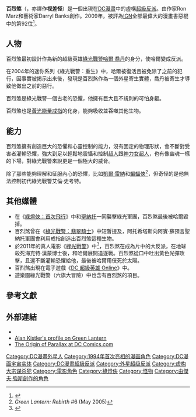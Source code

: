 {{Link style|time=2015-12-11T09:12:52+00:00}}
{{noteTA|G1=美国漫画}}
{{Infobox comics character
|character_name = 百烈煞
|image = Parallax.jpg|200px
|converted = y
|caption = 百烈煞外型之一（外型會變化）
|publisher = [[DC漫画|DC漫画]]
|debut = 《[[綠光戰警|綠光戰警]]》（vol.3）#50（1994年三月）
|creators = 原始概念：<br />[[:en:Ron_Marz|Ron Marz]]<br />[[:en:Darryl_Banks|Darryl Banks]]<br />百烈煞：<br />[[傑夫·強斯|傑夫·強斯]]
|alter_ego = 
|homeworld = 
|species = 
|alliances = [[聖納托軍團|聖納托軍團]]
|partners = 
|aliases= 
|powers = 心靈控制<br />恐懼感應<br />超自然力量
|cat = 
|subcat = DC漫畫
|hero = y
|sortkey = 百烈煞
}}

'''百烈煞'''（{{lang-en|Parallax}}，亦譯作'''视差怪'''）是一個出現在[[DC漫畫|DC漫畫]]中的虛構[[超級反派|超級反派]]。由作家Ron Marz和藝術家Darryl Banks創作。2009年，被評為[[IGN|IGN]]全部最偉大的漫畫書惡棍中的第92位<ref>{{cite web | url=http://comics.ign.com/top-100-villains/92.html | title=Parallax is number 92 | work=[[IGN|IGN]] | deadurl=yes | archiveurl=https://web.archive.org/web/20090508085241/http://comics.ign.com/top-100-villains/92.html | archivedate=2009-05-08 }}</ref>。

== 人物 ==
百烈煞最初設計作為新的超級英雄[[綠光戰警|綠光戰警]][[哈爾·喬丹|哈爾·喬丹]]的身分，使哈爾變成反派。

在2004年的迷你系列《綠光戰警：重生》中，哈爾被復活且被免除了之前的犯行，因事實被揭示出來後，發現是百烈煞作為一個外星寄生實體，喬丹被寄生才導致他做出之前的惡行。

百烈煞是綠光戰警一個古老的恐懼，他擁有巨大且不規則的可怕身軀。

百烈煞也是[[能量戒指_(DC漫畫)|黃光能量戒指]]的化身，能夠吸收並吞噬其他生物。

== 能力 ==
百烈煞擁有創造巨大的恐懼和心靈控制的能力，沒有固定的物理形狀，會不斷對受害者灌輸恐懼，強大到足以輕鬆地震懾和控制[[超人|超人]]跟[[神力女超人|神力女超人]]，也有像幽魂一樣的下場，對綠光戰警來說更是一個極大的威脅。

除了那些能夠理解和征服內心的恐懼，比如[[凱爾·雷納|凱爾·雷納]]和[[蝙蝠俠|蝙蝠俠]]<ref name="GLR 6">''Green Lantern: Rebirth'' #6 (May 2005)</ref>，但奇怪的是他無法控制初代綠光戰警艾倫·史考特。

== 其他媒體 ==
*在《[[綠燈俠：首次飛行|綠燈俠：首次飛行]]》中和[[聖納托|聖納托]]一同襲擊綠光軍團，百烈煞最後被哈爾毀掉。
*百烈煞曾在《[[綠光戰警：翡翠騎士|綠光戰警：翡翠騎士]]》中短暫提及，阿托希塔斯向阿賓·蘇預言聖納托軍團會利用戒指創造出百烈煞這種生物。
*於2011年的真人電影《[[綠燈俠_(電影)|綠光戰警]]》中<ref>{{cite web | url=http://www.superherohype.com/news/articles/108335-green-lantern-website-launches | title=Green Lantern Website Launches | work=SuperHeroHype | date=October 6, 2010 | accessdate=2013-08-24 | archive-date=2013-12-03 | archive-url=https://web.archive.org/web/20131203055146/http://www.superherohype.com/news/articles/108335-green-lantern-website-launches | dead-url=no }}</ref>，百烈煞在成為片中的大反派，在地球殺死海克特·漢蒙博士後，和哈爾展開追逐戰。百烈煞從口中吐出黃色光彈攻擊，且還不斷灌輸恐懼給他，最後被哈爾用伎死於太陽。
*百烈煞出現在電子遊戲《[[DC_超級英雄_Online|DC 超級英雄 Online]]》中。
*遊樂園綠光戰警（六旗大冒險）中也含有百烈煞的項目。

== 參考文獻 ==
{{reflist}}

== 外部連結 ==
* {{Comicbookdb|type=character|id=13220|title=Parallax entity}}
* [https://web.archive.org/web/20060323061232/http://www.monitorduty.com/mdarchives/2006/02/alan_kistlers_p_4.shtml Alan Kistler's profile on Green Lantern]
* [http://www.dccomics.com/heroes_and_villains/?hv=origin_stories/parallax The Origin of Parallax at DC Comics.com] {{Wayback|url=http://www.dccomics.com/heroes_and_villains/?hv=origin_stories%2Fparallax |date=20080809013602 }}

{{綠燈俠}}

{{DEFAULTSORT:Parallax (comics)}}
[[Category:DC漫畫外星人|Category:DC漫畫外星人]]
[[Category:1994年首次亮相的漫画角色|Category:1994年首次亮相的漫画角色]]
[[Category:DC漫画宇宙实体|Category:DC漫画宇宙实体]]
[[Category:DC漫畫超級反派|Category:DC漫畫超級反派]]
[[Category:外星超级反派|Category:外星超级反派]]
[[Category:虚构大宗谋杀犯|Category:虚构大宗谋杀犯]]
[[Category:電影角色|Category:電影角色]]
[[Category:綠燈俠|Category:綠燈俠]]
[[Category:怪物|Category:怪物]]
[[Category:由傑夫·強斯創作的角色|Category:由傑夫·強斯創作的角色]]